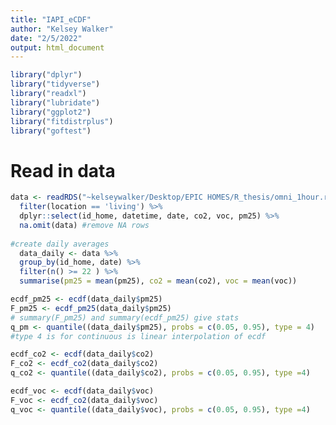 ```yaml
---
title: "IAPI_eCDF"
author: "Kelsey Walker"
date: "2/5/2022"
output: html_document
---
```



```r
library("dplyr")
library("tidyverse")
library("readxl")
library("lubridate")
library("ggplot2")
library("fitdistrplus")
library("goftest")

```

# Read in data
```r
data <- readRDS("~kelseywalker/Desktop/EPIC HOMES/R_thesis/omni_1hour.rds") %>% 
  filter(location == 'living') %>%
  dplyr::select(id_home, datetime, date, co2, voc, pm25) %>%
  na.omit(data) #remove NA rows
  
#create daily averages
  data_daily <- data %>%
  group_by(id_home, date) %>%
  filter(n() >= 22 ) %>%
  summarise(pm25 = mean(pm25), co2 = mean(co2), voc = mean(voc)) 
```

```r
ecdf_pm25 <- ecdf(data_daily$pm25)
F_pm25 <- ecdf_pm25(data_daily$pm25)
# summary(F_pm25) and summary(ecdf_pm25) give stats
q_pm <- quantile((data_daily$pm25), probs = c(0.05, 0.95), type = 4)
#type 4 is for continuous is linear interpolation of ecdf

ecdf_co2 <- ecdf(data_daily$co2)
F_co2 <- ecdf_co2(data_daily$co2)
q_co2 <- quantile((data_daily$co2), probs = c(0.05, 0.95), type =4)

ecdf_voc <- ecdf(data_daily$voc)
F_voc <- ecdf_co2(data_daily$voc)
q_voc <- quantile((data_daily$voc), probs = c(0.05, 0.95), type =4)
```

